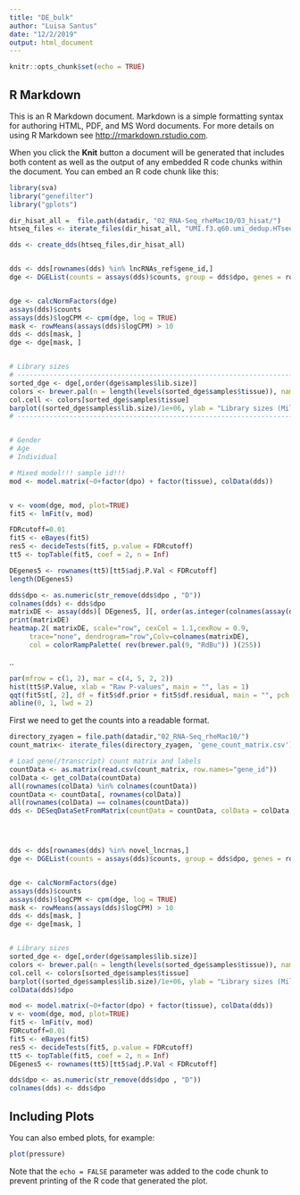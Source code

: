 ```yaml
---
title: "DE_bulk"
author: "Luisa Santus"
date: "12/2/2019"
output: html_document
---
```


```r
knitr::opts_chunk$set(echo = TRUE)
```

## R Markdown

This is an R Markdown document. Markdown is a simple formatting syntax for authoring HTML, PDF, and MS Word documents. For more details on using R Markdown see <http://rmarkdown.rstudio.com>.

When you click the **Knit** button a document will be generated that includes both content as well as the output of any embedded R code chunks within the document. You can embed an R code chunk like this:

```r
library(sva)
library("genefilter")
library("gplots")

dir_hisat_all =  file.path(datadir, "02_RNA-Seq_rheMac10/03_hisat/")
htseq_files <- iterate_files(dir_hisat_all, "UMI.f3.q60.umi_dedup.HTseq.gene_counts.tab")

dds <- create_dds(htseq_files,dir_hisat_all)


dds <- dds[rownames(dds) %in% lncRNAs_ref$gene_id,]
dge <- DGEList(counts = assays(dds)$counts, group = dds$dpo, genes = rownames(dds), samples = colData(dds))


dge <- calcNormFactors(dge)
assays(dds)$counts
assays(dds)$logCPM <- cpm(dge, log = TRUE)
mask <- rowMeans(assays(dds)$logCPM) > 10
dds <- dds[mask, ]
dge <- dge[mask, ]


# Library sizes
# --------------------------------------------------------------------------------------
sorted_dge <- dge[,order(dge$samples$lib.size)]
colors <- brewer.pal(n = length(levels(sorted_dge$samples$tissue)), name = 'Paired')
col.cell <- colors[sorted_dge$samples$tissue]
barplot((sorted_dge$samples$lib.size)/1e+06, ylab = "Library sizes (Millions)", names.arg=(sorted_dge$samples$complete_id), las = 2, cex.names = 0.4, col = col.cell,legend = unique(sorted_dge$samples$tissue), args.legend = list(x = "topleft"))
# --------------------------------------------------------------------------------------------


# Gender 
# Age
# Individual 

# Mixed model!!! sample id!!!
mod <- model.matrix(~0+factor(dpo) + factor(tissue), colData(dds))


v <- voom(dge, mod, plot=TRUE)
fit5 <- lmFit(v, mod)

FDRcutoff=0.01
fit5 <- eBayes(fit5)
res5 <- decideTests(fit5, p.value = FDRcutoff)
tt5 <- topTable(fit5, coef = 2, n = Inf)

DEgenes5 <- rownames(tt5)[tt5$adj.P.Val < FDRcutoff]
length(DEgenes5)
```

```r
dds$dpo <- as.numeric(str_remove(dds$dpo , "D"))
colnames(dds) <- dds$dpo 
matrixDE <- assay(dds)[ DEgenes5, ][, order(as.integer(colnames(assay(dds)[ DEgenes5, ])))]
print(matrixDE)
heatmap.2( matrixDE, scale="row", cexCol = 1.1,cexRow = 0.9,
     trace="none", dendrogram="row",Colv=colnames(matrixDE), 
     col = colorRampPalette( rev(brewer.pal(9, "RdBu")) )(255))
```
..
```r
par(mfrow = c(1, 2), mar = c(4, 5, 2, 2))
hist(tt5$P.Value, xlab = "Raw P-values", main = "", las = 1)
qqt(fit5$t[, 2], df = fit5$df.prior + fit5$df.residual, main = "", pch = ".", cex = 3)
abline(0, 1, lwd = 2)
```



First we need to get the counts into a readable format.
```r
directory_zyagen = file.path(datadir,"02_RNA-Seq_rheMac10/")
count_matrix<- iterate_files(directory_zyagen, 'gene_count_matrix.csv')

# Load gene(/transcript) count matrix and labels
countData <- as.matrix(read.csv(count_matrix, row.names="gene_id"))
colData <- get_colData(countData)
all(rownames(colData) %in% colnames(countData))
countData <- countData[, rownames(colData)]
all(rownames(colData) == colnames(countData))
dds <- DESeqDataSetFromMatrix(countData = countData, colData = colData, design = ~tissue)




dds <- dds[rownames(dds) %in% novel_lncrnas,]
dge <- DGEList(counts = assays(dds)$counts, group = dds$dpo, genes = rownames(dds), samples = colData(dds))


dge <- calcNormFactors(dge)
assays(dds)$counts
assays(dds)$logCPM <- cpm(dge, log = TRUE)
mask <- rowMeans(assays(dds)$logCPM) > 10
dds <- dds[mask, ]
dge <- dge[mask, ]


# Library sizes
sorted_dge <- dge[,order(dge$samples$lib.size)]
colors <- brewer.pal(n = length(levels(sorted_dge$samples$tissue)), name = 'Paired')
col.cell <- colors[sorted_dge$samples$tissue]
barplot((sorted_dge$samples$lib.size)/1e+06, ylab = "Library sizes (Millions)", names.arg=(sorted_dge$samples$complete_id), las = 2, cex.names = 0.4, col = col.cell,legend = unique(sorted_dge$samples$tissue), args.legend = list(x = "topleft"))
colData(dds)$dpo

mod <- model.matrix(~0+factor(dpo) + factor(tissue), colData(dds))
v <- voom(dge, mod, plot=TRUE)
fit5 <- lmFit(v, mod)
FDRcutoff=0.01
fit5 <- eBayes(fit5)
res5 <- decideTests(fit5, p.value = FDRcutoff)
tt5 <- topTable(fit5, coef = 2, n = Inf)
DEgenes5 <- rownames(tt5)[tt5$adj.P.Val < FDRcutoff]

dds$dpo <- as.numeric(str_remove(dds$dpo , "D"))
colnames(dds) <- dds$dpo 
```


## Including Plots

You can also embed plots, for example:

```r
plot(pressure)
```

Note that the `echo = FALSE` parameter was added to the code chunk to prevent printing of the R code that generated the plot.
